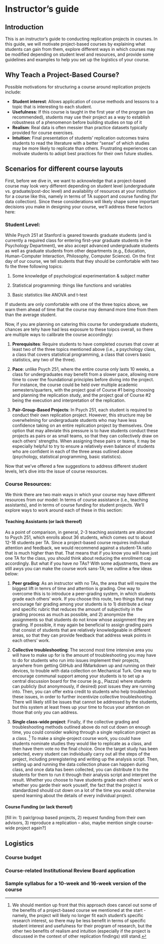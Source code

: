 # Instructor's guide {#instructors}


## Introduction 

This is an instructor’s guide to conducting replication projects in courses. In this guide, we will motivate project-based courses by explaining what students can gain from them, explore different ways in which courses may be modified depending on student level and resources, and provide some guidelines and examples to help you set up the logistics of your course.

## Why Teach a Project-Based Course?

Possible motivations for structuring a course around replication projects include: 

* **Student interest**: Allows application of course methods and lessons to a topic that is interesting to each student.
* **Usefulness**: If this course is taught in the first year of the program (as recommended), students may use their project as a way to establish robustness of a phenomenon before building studies on top of it
* **Realism**: Real data is often messier than practice datasets typically provided for course exercises.
* **Intuition**: Final presentation of students’ replication outcomes trains students to read the literature with a better “sense” of which studies may be more likely to replicate than others. Frustrating experiences can motivate students to adopt best practices for their own future studies.


## Scenarios for different course layouts

First, before we dive in, we want to acknowledge that a project-based course may look very different depending on student level (undergraduate vs. graduate/post-doc level) and availability of resources at your institution for a course like this, namely in terms of TA support and course funding (for data collection). Since these considerations will likely shape some important decisions you make in designing your course, we'll address these factors here:

### Student Level:

While Psych 251 at Stanford is geared towards graduate students (and is currently a required class for entering first-year graduate students in the Psychology Department), we also accept advanced undergraduate students as well as graduate students from other departments (e.g., Education, Human-Computer Interaction, Philosophy, Computer Science). On the first day of our course, we tell students that they should be comfortable with two fo the three following topics:

1) Some knowledge of psychological experimentation & subject matter

2) Statistical programming: things like functions and variables

3) Basic statistics like ANOVA and t-test

If students are only comfortable with one of the three topics above, we warn them ahead of time that the course may demand more time from them than the average student. 

Now, if you are planning on catering this course for undergraduate students, chances are tehy have had less exposure to these toipcs overall, so there are multiple ways to calibrate the course accordingly:

1) **Prerequisites**: Require students to have completed courses that cover at least two of the three topics mentioned above (i.e., a psychology class, a class that covers statistical programming, a class that covers basic statistics, any two of the three).

2) **Pace**: unlike Psych 251, where the entire course only lasts 10 weeks, a class for undergraduates may benefit from a slower pace, allowing more time to cover the foundational principles before diving into the project. For instance, the course could be held over multiple academic semesters/quarters, with the project goal of Course #1 being choosing and planning the replication study, and the project goal of Course #2 being the execution and interpretation of the replication. 

3) **Pair-Group-Based Projects**: In Psych 251, each student is required to conduct their own replication project. However, this structure may be overwhelming for undergraduate students who may have less confidence taking on an entire replication project by themselves. One option that may alleviate this pressure is to have students conduct these projects as pairs or as small teams, so that they can collectively draw on each others' strengths. When assigning these pairs or teams, it may be especially helpful to try to ensure a relatively even balance of students who are confident in each of the three areas outlined above (psychology, statistical programming, basic statistics). 

Now that we've offered a few suggestions to address different student levels, let's dive into the issue of course resources.


### Course Resources:

We think there are two main ways in which your course may have different resources from our model: In terms of course assistance (i.e., teaching assistants), and in terms of course funding for student projects. We'll explore ways to work around each of these in this section:

#### Teaching Assistants (or lack thereof)

As a point of comparison, in general, 2-3 teaching assistants are allocated to Psych 251, which enrolls about 36 students, which comes out to about 12-18 students per TA. Since a project-based course requires individual attention and feedback, we would recommend against a student-TA ratio that is much higher than that. That means that if you know you will have just one TA for the class, you should think about reducing the enrollment cap accordingly. But what if you have *no* TAs? With some adjustments, there are still awys you can make the course work sans-TA; we outline a few ideas below:

1) **Peer grading**: As an instructor with no TAs, the area that will require the biggest lift in temrs of time and attention is grading. One way to overcome this is to introduce a peer-grading system, in which students grade each others' work. If you choose this route, two things that may encourage fair grading among your students is to 1) distribute a clear and specific rubric that reduces the amount of subjectivity in the grading process as much as possible, and 2) anonymize the assignments so that students do not know whose assignment they are grading. If possible, it may again be beneficial to assign grading pairs that consist of students that are relatively knowledgeable in different areas, so that they can provide feedback that address weak points in each others' work. 

2) **Collective troubleshooting**: The second most time intensive area you will have to make up for is the amount of troubleshooting you may have to do for students who run into issues implement their projects, anywhere from getting GitHub and RMarkdown up and running on their devices, to trouble with data collection on Mechanical Turk. One way to encourage communal support among your students is to set up a central discussion board for the course (e.g., Piazza) where students can publicly (but anonymously, if desired) post issues they are running into. Then, you can offer extra credit to students who help troubleshoot these issues, in order to further incentivize collective troubleshooting. There will likely still be issues that cannot be addressed by the students, but this system at least frees up your time to focus your attention on those that only *you* can address.

3) **Single class-wide project**: Finally, if the collective grading and troubleshooting methods outlined above do not cut down on enough time, you could consider walking through a single replication project as a class. ^[We should mention up front that this approach does cancel out some of the benefits of a project-based course we mentioned at the start - namely, the project will likely no longer fit each student's specific research interest, so there may be less benefit in terms of specific student interest and usefulness for their program of research, but the other two benefits of realism and intuition (especially if the project is discussed in the context of other replication findings) still stand.] To make a single-project course work, you could have students nominate studies they would like to replicate as a class, and then have them vote no the final choice. Once the target study has been selected, every student can individually carry out all the steps of the project, including preregistering and writing up the analysis script. Then, setting up and running the data collection phase can happen during class, and once data has been collected, you can distribute it to the students for them to run it through their analysis script and interpret the result. Whether you choose to have students grade each others' work or whether you garde their work youself, the fact that the project is standardized should cut down on a lot of the time you would otherwise spend learning about the details of every individual project.

#### Course Funding (or lack thereof)

[fill in: 1) pair/group based projects, 2) request funding from their own advisors, 3) reproduce a replication -- also, maybe mention single course-wide project again?]



## Logistics

### Course budget

### Course-related Institutional Review Board application

### Sample syllabus for a 10-week and 16-week version of the course



<!-- ### Student Assignments -->

<!-- ### Problem Set 0: Git and Github -->

<!-- * Points: 5 points -->
<!-- * Instructions: "Submit a link to the Github repository you created. In order to receive credit, the repository must have an appropriately-formatted README file and another file with one successfully-pushed change in its history. This shows you have pushed a change in a second file to GitHub"  -->